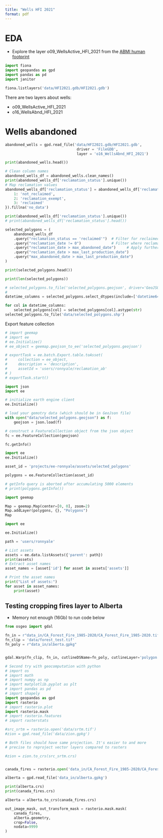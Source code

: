 ```yaml
---
title: "Wells HFI 2021"
format: pdf
---
```


# EDA

 - Explore the layer o09_WellsActive_HFI_2021 from the [ABMI human footprint](https://abmi.ca/home/data-analytics/da-top/da-product-overview/Human-Footprint-Products/HF-inventory.html)

```python
import fiona
import geopandas as gpd
import pandas as pd
import janitor
```

```python
fiona.listlayers('data/HFI2021.gdb/HFI2021.gdb')
```

There are two layers about wells:

 - o09_WellsActive_HFI_2021
 - o16_WellsAbnd_HFI_2021

# Wells abandoned

```python
abandoned_wells = gpd.read_file('data/HFI2021.gdb/HFI2021.gdb', 
                                 driver = 'FileGDB', 
                                 layer = 'o16_WellsAbnd_HFI_2021')
```


```python
print(abandoned_wells.head())
```


```python
# Clean column names
abandoned_wells_df = abandoned_wells.clean_names()
print(abandoned_wells_df['reclamation_status'].unique())
# Map reclamation values
abandoned_wells_df['reclamation_status'] = abandoned_wells_df['reclamation_status'].map({
    1: 'not_reclaimed',
    2: 'reclamation_exempt',
    3: 'reclaimed'
}).fillna('no_data')

print(abandoned_wells_df['reclamation_status'].unique())
# print(abandoned_wells_df['reclamation_status'].head())
```

```python
selected_polygons = (
    abandoned_wells_df
    .query("reclamation_status == 'reclaimed'")  # Filter for reclaimed wells
    .query("reclamation_date != 0")              # Filter where reclamation_date is not zero
    .query("reclamation_date > max_abandoned_date")     # Apply further filters
    .query("reclamation_date > max_last_production_date")
    .query("max_abandoned_date > max_last_production_date")
)

print(selected_polygons.head())
```


```python
print(len(selected_polygons))
```

```python
# selected_polygons.to_file('selected_polygons.geojson', driver='GeoJSON')
# 
datetime_columns = selected_polygons.select_dtypes(include=['datetime64']).columns

for col in datetime_columns:
    selected_polygons[col] = selected_polygons[col].astype(str) 
selected_polygons.to_file('data/selected_polygons.shp')
```

Export feature collection
```python
# import geemap
# import ee
# ee.Initialize()
# ee_object = geemap.geojson_to_ee('selected_polygons.geojson')

# exportTask = ee.batch.Export.table.toAsset(
#     collection = ee_object,
#     description = 'description',
#     assetId = 'users/ronnyale/reclamation_ab'
# )
# exportTask.start()
```

```python
import json
import ee

# initialize earth engine client
ee.Initialize()

# load your gemotry data (which should be in GeoJson file)
with open("data/selected_polygons.geojson") as f:
    geojson = json.load(f)

# construct a FeatureCollection object from the json object
fc = ee.FeatureCollection(geojson)
```

```python
fc.getInfo()
```

```python
import ee
ee.Initialize()

asset_id = 'projects/ee-ronnyale/assets/selected_polygons'

polygons = ee.FeatureCollection(asset_id)
```

```python
# getInfo query is aborted after accumulating 5000 elements
# print(polygons.getInfo())
```


```python
import geemap

Map = geemap.Map(center=[0, 0], zoom=2)
Map.addLayer(polygons, {}, "Polygons")
Map
```


```python
import ee

ee.Initialize()

path = 'users/ronnyale'

# List assets
assets = ee.data.listAssets({'parent': path})
print(assets)
# Extract asset names
asset_names = [asset['id'] for asset in assets['assets']]

# Print the asset names
print("List of assets:")
for asset in asset_names:
    print(asset)
```



## Testing cropping fires layer to Alberta

 - Memory not enough (16Gb) to run code below

```python
from osgeo import gdal
```



```python
fn_in = r"data_in/CA_Forest_Fire_1985-2020/CA_Forest_Fire_1985-2020.tif"
fn_clip = 'data/forest_test.tif'
fn_poly = r"data_in/alberta.gpkg"


gdal.Warp(fn_clip, fn_in, cutlineDSName=fn_poly, cutlineLayer='polygon', cropToCutline=True)
```



```python
# Second try with geocomputation with python
# import os
# import math
# import numpy as np
# import matplotlib.pyplot as plt
# import pandas as pd
# import shapely
import geopandas as gpd
import rasterio
# import rasterio.plot
import rasterio.mask
# import rasterio.features
# import rasterstats
```


```python
#src_srtm = rasterio.open('data/srtm.tif')
#zion = gpd.read_file('data/zion.gpkg')

# Both files should have same projection. It's easier to and more
# precise to reproject vector layers compared to rasters

#zion = zion.to_crs(src_srtm.crs)


canada_fires = rasterio.open('data_in/CA_Forest_Fire_1985-2020/CA_Forest_Fire_1985-2020.tif')

alberta = gpd.read_file('data_in/alberta.gpkg')
```

```python
print(alberta.crs)
print(canada_fires.crs)
```

```python
alberta = alberta.to_crs(canada_fires.crs)
```


```python
out_image_mask, out_transform_mask = rasterio.mask.mask(
    canada_fires, 
    alberta.geometry, 
    crop=False, 
    nodata=9999
)
```
